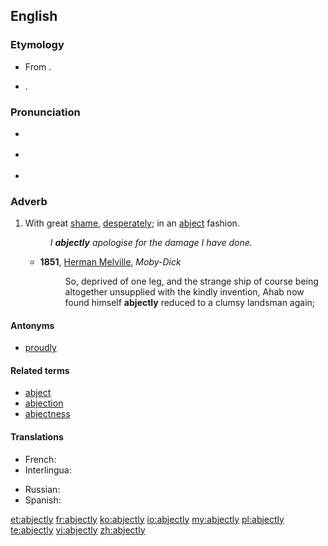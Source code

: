 ==English==
{{was wotd|2010|May|25}}

===Etymology===
* From {{etyl|enm}}.
* {{suffix|abject|ly}}.

===Pronunciation===
* {{a|UK}} {{IPA|/abˈd͡ʒɛktli/|/ˈabd͡ʒɛktli/}}
* {{a|US}} {{IPA|/æbˈ.d͡ʒɛkt.li/|/æbˈ.d͡ʒɛk.li/}}
* {{audio|en-us-abjectly.ogg|Audio (US)}}

===Adverb===
{{en-adv}}

# With great [[shame]], [[desperately]]; in an [[abject]] fashion.
#: ''I '''abjectly''' apologise for the damage I have done.''
#* '''1851''', [[w:Herman Melville|Herman Melville]], ''Moby-Dick''
#*: So, deprived of one leg, and the strange ship of course being altogether unsupplied with the kindly invention, Ahab now found himself '''abjectly''' reduced to a clumsy landsman again;

====Antonyms====
* {{qualifier|somewhat}} [[proudly]]

====Related terms====
* [[abject]]
* [[abjection]]
* [[abjectness]]

====Translations====
{{trans-top|with great shame, desperately; in an abject fashion}}
* French: {{t+|fr|abjectement}}
* Interlingua: {{t-|ia|abjectemente|xs=Interlingua}}
{{trans-mid}}
* Russian: {{t+|ru|смиренно}}
* Spanish: {{t-|es|abyectamente}}
{{trans-bottom}}

[[et:abjectly]]
[[fr:abjectly]]
[[ko:abjectly]]
[[io:abjectly]]
[[my:abjectly]]
[[pl:abjectly]]
[[te:abjectly]]
[[vi:abjectly]]
[[zh:abjectly]]